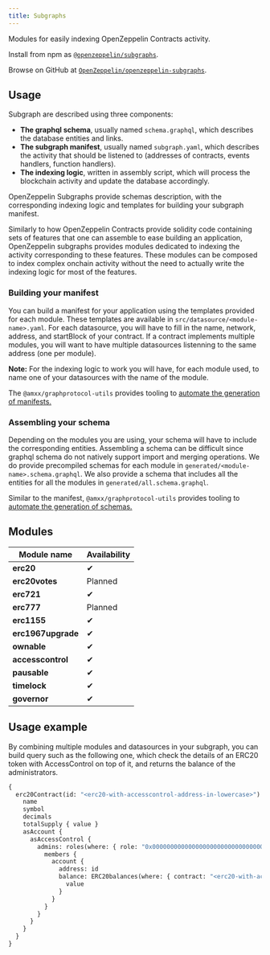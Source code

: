 ```yaml
---
title: Subgraphs
---
```


Modules for easily indexing OpenZeppelin Contracts activity.

Install from npm as [`@openzeppelin/subgraphs`](https://www.npmjs.com/package/@openzeppelin/subgraphs).

Browse on GitHub at [`OpenZeppelin/openzeppelin-subgraphs`](https://github.com/OpenZeppelin/openzeppelin-subgraphs).

## Usage

Subgraph are described using three components:

* **The graphql schema**, usually named `schema.graphql`, which describes the database entities and links.
* **The subgraph manifest**, usually named `subgraph.yaml`, which describes the activity that should be listened to (addresses of contracts, events handlers, function handlers).
* **The indexing logic**, written in assembly script, which will process the blockchain activity and update the database accordingly.

OpenZeppelin Subgraphs provide schemas description, with the corresponding indexing logic and templates for building your subgraph manifest.

Similarly to how OpenZeppelin Contracts provide solidity code containing sets of features that one can assemble to ease building an application, OpenZeppelin subgraphs provides modules dedicated to indexing the activity corresponding to these features. These modules can be composed to index complex onchain activity without the need to actually write the indexing logic for most of the features.

### Building your manifest

You can build a manifest for your application using the templates provided for each module. These templates are available in `src/datasource/<module-name>.yaml`. For each datasource, you will have to fill in the name, network, address, and startBlock of your contract. If a contract implements multiple modules, you will want to have multiple datasources listenning to the same address (one per module).

**Note:** For the indexing logic to work you will have, for each module used, to name one of your datasources with the name of the module.

The `@amxx/graphprotocol-utils` provides tooling to [automate the generation of manifests.](generate)

### Assembling your schema

Depending on the modules you are using, your schema will have to include the corresponding entities. Assembling a schema can be difficult since graphql schema do not natively support import and merging operations. We do provide precompiled schemas for each module in `generated/<module-name>.schema.graphql`. We also provide a schema that includes all the entities for all the modules in `generated/all.schema.graphql`.

Similar to the manifest, `@amxx/graphprotocol-utils` provides tooling to [automate the generation of schemas.](generate)

## Modules

| Module name | Availability |
| --- | --- |
| **erc20** | ✔ |
| **erc20votes** | Planned |
| **erc721** | ✔ |
| **erc777** | Planned |
| **erc1155** | ✔ |
| **erc1967upgrade** | ✔ |
| **ownable** | ✔ |
| **accesscontrol** | ✔ |
| **pausable** | ✔ |
| **timelock** | ✔ |
| **governor** | ✔ |

## Usage example

By combining multiple modules and datasources in your subgraph, you can build query such as the following one, which
check the details of an ERC20 token with AccessControl on top of it, and returns the balance of the administrators.

```graphql
{
  erc20Contract(id: "<erc20-with-accesscontrol-address-in-lowercase>") {
    name
    symbol
    decimals
    totalSupply { value }
    asAccount {
      asAccessControl {
        admins: roles(where: { role: "0x0000000000000000000000000000000000000000000000000000000000000000" }) {
          members {
            account {
              address: id
              balance: ERC20balances(where: { contract: "<erc20-with-accesscontrol-address-in-lowercase>" }) {
                value
              }
            }
          }
        }
      }
    }
  }
}
```

